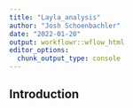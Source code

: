 ```yaml
---
title: "Layla_analysis"
author: "Josh Schoenbachler"
date: "2022-01-20"
output: workflowr::wflow_html
editor_options:
  chunk_output_type: console
---
```


## Introduction

```r

```

